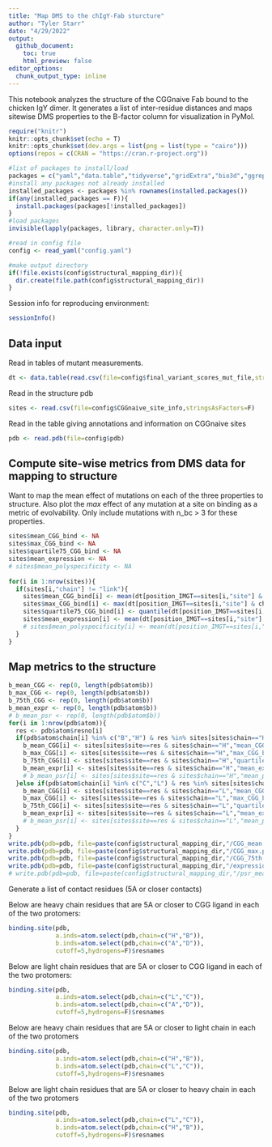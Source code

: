 ```yaml
---
title: "Map DMS to the chIgY-Fab sturcture"
author: "Tyler Starr"
date: "4/29/2022"
output:
  github_document:
    toc: true
    html_preview: false
editor_options: 
  chunk_output_type: inline
---
```

This notebook analyzes the structure of the CGGnaive Fab bound to the chicken IgY dimer. It generates a list of inter-residue distances and maps sitewise DMS properties to the B-factor column for visualization in PyMol.

```r
require("knitr")
knitr::opts_chunk$set(echo = T)
knitr::opts_chunk$set(dev.args = list(png = list(type = "cairo")))
options(repos = c(CRAN = "https://cran.r-project.org"))

#list of packages to install/load
packages = c("yaml","data.table","tidyverse","gridExtra","bio3d","ggrepel")
#install any packages not already installed
installed_packages <- packages %in% rownames(installed.packages())
if(any(installed_packages == F)){
  install.packages(packages[!installed_packages])
}
#load packages
invisible(lapply(packages, library, character.only=T))

#read in config file
config <- read_yaml("config.yaml")

#make output directory
if(!file.exists(config$structural_mapping_dir)){
  dir.create(file.path(config$structural_mapping_dir))
}

```
Session info for reproducing environment:
```r
sessionInfo()
```

## Data input

Read in tables of mutant measurements.

```r
dt <- data.table(read.csv(file=config$final_variant_scores_mut_file,stringsAsFactors=F))
```

Read in the structure pdb

```r
sites <- read.csv(file=config$CGGnaive_site_info,stringsAsFactors=F)
```

Read in the table giving annotations and information on CGGnaive sites
```r
pdb <- read.pdb(file=config$pdb)
```


## Compute site-wise metrics from DMS data for mapping to structure

Want to map the mean effect of mutations on each of the three properties to structure. Also plot the *max* effect of any mutation at a site on binding as a metric of evolvability. Only include mutations with n_bc > 3 for these properties.
```r
sites$mean_CGG_bind <- NA
sites$max_CGG_bind <- NA
sites$quartile75_CGG_bind <- NA
sites$mean_expression <- NA
# sites$mean_polyspecificity <- NA
  
for(i in 1:nrow(sites)){
  if(sites[i,"chain"] != "link"){
    sites$mean_CGG_bind[i] <- mean(dt[position_IMGT==sites[i,"site"] & chain==sites[i,"chain"] & wildtype != mutant & n_bc_bind_CGG>3,delta_bind_CGG],na.rm=T)
    sites$max_CGG_bind[i] <- max(dt[position_IMGT==sites[i,"site"] & chain==sites[i,"chain"] & wildtype != mutant & n_bc_bind_CGG>3,delta_bind_CGG],na.rm=T)
    sites$quartile75_CGG_bind[i] <- quantile(dt[position_IMGT==sites[i,"site"] & chain==sites[i,"chain"] & wildtype != mutant & n_bc_bind_CGG>3,delta_bind_CGG],0.75,na.rm=T)
    sites$mean_expression[i] <- mean(dt[position_IMGT==sites[i,"site"] & chain==sites[i,"chain"] & wildtype != mutant & n_bc_expr>3,delta_expr],na.rm=T)
    # sites$mean_polyspecificity[i] <- mean(dt[position_IMGT==sites[i,"site"] & chain==sites[i,"chain"] & wildtype != mutant & n_bc_psr>3,delta_psr],na.rm=T)
  }
}

```


## Map metrics to the structure
```r
b_mean_CGG <- rep(0, length(pdb$atom$b))
b_max_CGG <- rep(0, length(pdb$atom$b))
b_75th_CGG <- rep(0, length(pdb$atom$b))
b_mean_expr <- rep(0, length(pdb$atom$b))
# b_mean_psr <- rep(0, length(pdb$atom$b))
for(i in 1:nrow(pdb$atom)){
  res <- pdb$atom$resno[i]
  if(pdb$atom$chain[i] %in% c("B","H") & res %in% sites[sites$chain=="H","site"]){
    b_mean_CGG[i] <- sites[sites$site==res & sites$chain=="H","mean_CGG_bind"]
    b_max_CGG[i] <- sites[sites$site==res & sites$chain=="H","max_CGG_bind"]
    b_75th_CGG[i] <- sites[sites$site==res & sites$chain=="H","quartile75_CGG_bind"]
    b_mean_expr[i] <- sites[sites$site==res & sites$chain=="H","mean_expression"]
    # b_mean_psr[i] <- sites[sites$site==res & sites$chain=="H","mean_polyspecificity"]
  }else if(pdb$atom$chain[i] %in% c("C","L") & res %in% sites[sites$chain=="L","site"]){
    b_mean_CGG[i] <- sites[sites$site==res & sites$chain=="L","mean_CGG_bind"]
    b_max_CGG[i] <- sites[sites$site==res & sites$chain=="L","max_CGG_bind"]
    b_75th_CGG[i] <- sites[sites$site==res & sites$chain=="L","quartile75_CGG_bind"]
    b_mean_expr[i] <- sites[sites$site==res & sites$chain=="L","mean_expression"]
    # b_mean_psr[i] <- sites[sites$site==res & sites$chain=="L","mean_polyspecificity"]
  }
}
write.pdb(pdb=pdb, file=paste(config$structural_mapping_dir,"/CGG_mean.pdb",sep=""), b=b_mean_CGG)
write.pdb(pdb=pdb, file=paste(config$structural_mapping_dir,"/CGG_max.pdb",sep=""), b=b_max_CGG)
write.pdb(pdb=pdb, file=paste(config$structural_mapping_dir,"/CGG_75th.pdb",sep=""), b=b_75th_CGG)
write.pdb(pdb=pdb, file=paste(config$structural_mapping_dir,"/expression_mean.pdb",sep=""), b=b_mean_expr)
# write.pdb(pdb=pdb, file=paste(config$structural_mapping_dir,"/psr_mean.pdb",sep=""), b=b_mean_psr)

```

Generate a list of contact residues (5A or closer contacts)

Below are heavy chain residues that are 5A or closer to CGG ligand in each of the two protomers:

```r
binding.site(pdb,
             a.inds=atom.select(pdb,chain=c("H","B")),
             b.inds=atom.select(pdb,chain=c("A","D")),
             cutoff=5,hydrogens=F)$resnames

```

Below are light chain residues that are 5A or closer to CGG ligand in each of the two protomers:

```r
binding.site(pdb,
             a.inds=atom.select(pdb,chain=c("L","C")),
             b.inds=atom.select(pdb,chain=c("A","D")),
             cutoff=5,hydrogens=F)$resnames

```

Below are heavy chain residues that are 5A or closer to light chain in each of the two protomers

```r
binding.site(pdb,
             a.inds=atom.select(pdb,chain=c("H","B")),
             b.inds=atom.select(pdb,chain=c("L","C")),
             cutoff=5,hydrogens=F)$resnames

```

Below are light chain residues that are 5A or closer to heavy chain in each of the two protomers

```r
binding.site(pdb,
             a.inds=atom.select(pdb,chain=c("L","C")),
             b.inds=atom.select(pdb,chain=c("H","B")),
             cutoff=5,hydrogens=F)$resnames

```